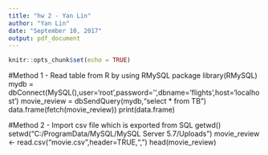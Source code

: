 ---
title: "hw 2 - Yan Lin"
author: "Yan Lin"
date: "September 10, 2017"
output: pdf_document
---

```{r setup, include=FALSE}
knitr::opts_chunk$set(echo = TRUE)
```

#Method 1 - Read table from R by using RMySQL package
library(RMySQL)
mydb = dbConnect(MySQL(),user='root',password='',dbname='flights',host='localhost')
movie_review = dbSendQuery(mydb,"select * from TB")
data.frame(fetch(movie_review))
print(data.frame)

#Method 2 - Import csv file which is exported from SQL
getwd()
setwd("C:/ProgramData/MySQL/MySQL Server 5.7/Uploads")
movie_review <- read.csv("movie.csv",header=TRUE,",")
head(movie_review)